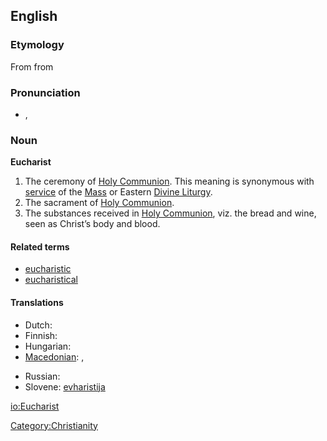 ==English==

===Etymology===
From {{LL.}} {{term|eucharistia|lang=la}} from {{etyl|grc|en}} {{term|εὐχαριστία||gratitude, giving of thanks|tr=eukharistia|lang=grc|sc=polytonic}}

===Pronunciation===
* {{IPA|/ˈjuːkəɹɪst/}}, {{SAMPA|/"ju:k@rIst/}}

===Noun===
<!-- proper noun? -->
'''Eucharist'''

# The ceremony of [[Holy Communion]]. This meaning is synonymous with [[service]] of the [[Mass]] or Eastern [[Divine Liturgy]].
# The sacrament of [[Holy Communion]].
# The substances received in [[Holy Communion]], viz. the bread and wine, seen as Christ’s body and blood.

====Related terms====
* [[eucharistic]]
* [[eucharistical]]

====Translations====
{{trans-top|bovver}}
* Dutch: {{t+|nl|eucharistie}}
* Finnish: {{t+|fi|ehtoollinen}}
* Hungarian: {{t+|hu|oltáriszentség}}
* [[Macedonian]]: {{t+|mk|причест|f|tr=príčest|sc=Cyrl|xs=Macedonian}}, {{t+|mk|причесна|f|tr=príčesna|sc=Cyrl|xs=Macedonian}}
{{trans-mid}}
* Russian: {{t+|ru|причастие|n|tr=pričástije|sc=Cyrl}}
* Slovene: [[evharistija]] {{f}}
{{trans-bottom}}

[[Category:Christianity]]

[[io:Eucharist]]